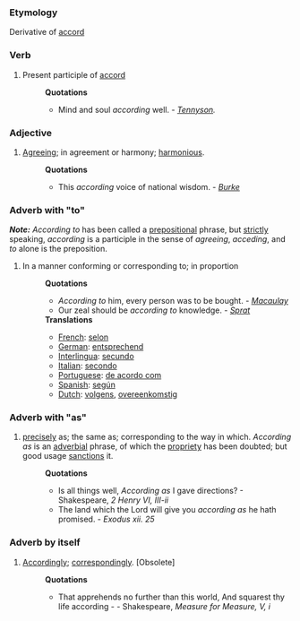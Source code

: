 ===Etymology===
Derivative of [[accord]]
===Verb===
#Present participle of [[accord]]
#:'''Quotations'''
#:*Mind and soul ''according'' well. - ''[[Tennyson]].''
===Adjective===
#[[Agreeing]]; in agreement or harmony; [[harmonious]].
#:'''Quotations'''
#:*This ''according'' voice of national wisdom. - ''[[Burke]]''
===Adverb with "to"===
'''''Note:''''' ''According to'' has been called a [[preposition]]al phrase, but [[strictly]] speaking, ''according'' is a participle in the sense of ''agreeing'', ''acceding'', and ''to'' alone is the preposition.
#In a manner conforming or corresponding to; in proportion 
#:'''Quotations'''
#:*''According to'' him, every person was to be bought. - ''[[Macaulay]]''
#:*Our zeal should be ''according to'' knowledge. - ''[[Sprat]]''
#:'''Translations'''
#:* [[French]]: [[selon]]
#:* [[German]]: [[entsprechend]]
#:* [[Interlingua]]: [[secundo]]
#:* [[Italian]]: [[secondo]]
#:* [[Portuguese]]: [[de acordo com]]
#:* [[Spanish]]: [[según]]
#:* [[Dutch]]: [[volgens]], [[overeenkomstig]]

===Adverb with "as"===
#[[precisely]] as; the same as; corresponding to the way in which. ''According as'' is an [[adverbial]] phrase, of which the [[propriety]] has been doubted; but good usage [[sanctions]] it.  
#:'''Quotations'''
#:*Is all things well, ''According as'' I gave directions? - Shakespeare, ''2 Henry VI, III-ii''
#:*The land which the Lord will give you ''according as'' he hath promised. - ''Exodus xii. 25''
===Adverb by itself===
#[[Accordingly]]; [[correspondingly]]. [Obsolete]
#:'''Quotations'''
#:*That apprehends no further than this world, And squarest thy life according - - Shakespeare, ''Measure for Measure, V, i''
